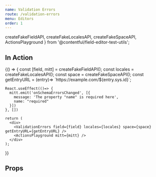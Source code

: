 ```yaml
---
name: Validation Errors
route: /validation-errors
menu: Editors
order: 1
---
```



<Readme />

  createFakeFieldAPI,
  createFakeLocalesAPI,
  createFakeSpaceAPI,
  ActionsPlayground
} from '@contentful/field-editor-test-utils';

## In Action

<Playground>
  {() => {
    const [field, mitt] = createFakeFieldAPI();
    const locales = createFakeLocalesAPI();
    const space = createFakeSpaceAPI();
    const getEntryURL = (entry)=> `https://example.com/${entry.sys.id}`;

    React.useEffect(()=> {
      mitt.emit('onSchemaErrorsChanged', [{
        message: 'The property "name" is required here',
        name: "required"
      }])
    }, [])

    return (
      <div>
        <ValidationErrors field={field} locales={locales} space={space} getEntryURL={getEntryURL} />
        <ActionsPlayground mitt={mitt} />
      </div>
    );
  }}
</Playground>

## Props

<Props of={ValidationErrors} />
